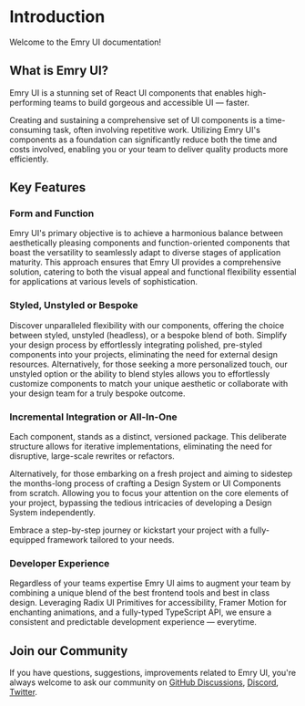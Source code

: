# Introduction

Welcome to the Emry UI documentation!

## What is Emry UI?

Emry UI is a stunning set of React UI components that enables high-performing teams to build gorgeous and accessible UI — faster.

Creating and sustaining a comprehensive set of UI components is a time-consuming task, often involving repetitive work. Utilizing Emry UI's components as a foundation can significantly reduce both the time and costs involved, enabling you or your team to deliver quality products more efficiently.

## Key Features

### Form and Function

Emry UI's primary objective is to achieve a harmonious balance between aesthetically pleasing components and function-oriented components that boast the versatility to seamlessly adapt to diverse stages of application maturity.
This approach ensures that Emry UI provides a comprehensive solution, catering to both the visual appeal and functional flexibility essential for applications at various levels of sophistication.

### Styled, Unstyled or Bespoke

Discover unparalleled flexibility with our components, offering the choice between styled, unstyled (headless), or a bespoke blend of both. Simplify your design process by effortlessly integrating polished, pre-styled components into your projects, eliminating the need for external design resources.
Alternatively, for those seeking a more personalized touch, our unstyled option or the ability to blend styles allows you to effortlessly customize components to match your unique aesthetic or collaborate with your design team for a truly bespoke outcome.

### Incremental Integration or All-In-One

Each component, stands as a distinct, versioned package.
This deliberate structure allows for iterative implementations, eliminating the need for disruptive, large-scale rewrites or refactors.

Alternatively, for those embarking on a fresh project and aiming to sidestep the months-long process of crafting a Design System or UI Components from scratch.
Allowing you to focus your attention on the core elements of your project, bypassing the tedious intricacies of developing a Design System independently.

Embrace a step-by-step journey or kickstart your project with a fully-equipped framework tailored to your needs.

### Developer Experience

Regardless of your teams expertise Emry UI aims to augment your team by combining a unique blend of the best frontend tools and best in class design.
Leveraging Radix UI Primitives for accessibility, Framer Motion for enchanting animations, and a fully-typed TypeScript API, we ensure a consistent and predictable development experience — everytime.

## Join our Community

If you have questions, suggestions, improvements related to Emry UI, you're always welcome to ask our community on [GitHub Discussions](https://github.com/thmsmtylr/emry-ui/discussions), [Discord](https://discord.gg/tfcQ6Wzh), [Twitter](https://twitter.com/emry_ui).

